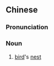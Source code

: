 {{also|鸟窝}}
==Chinese==
{{zh-forms|s=鸟窝}}

===Pronunciation===
{{zh-pron
|m=niǎowō
|c=niu5 wo1
|cat=n
}}

===Noun===
{{zh-noun}}

# [[bird]]'s [[nest]]